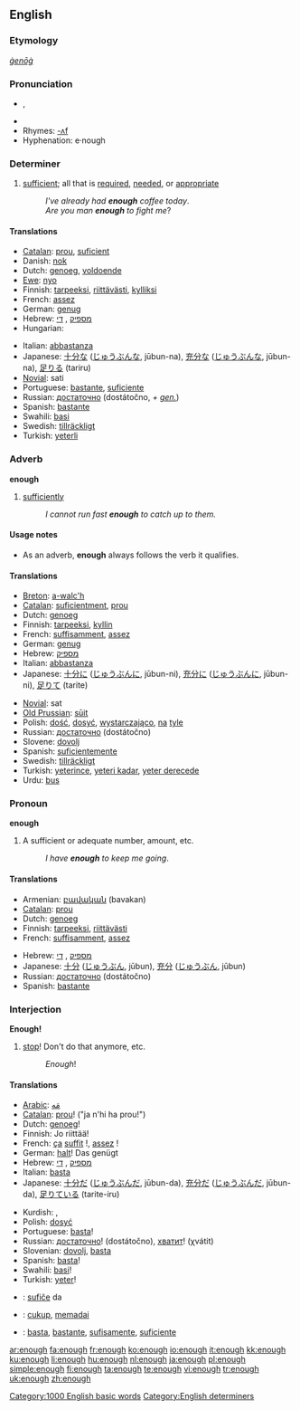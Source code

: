{{wikipedia|dab=enough (disambiguation)|enough}}
==English==

{{rank|nor|moment|however|228|enough|quite|brought|woman}}

===Etymology===
{{OE.}} ''[[ġenōġ]]''

===Pronunciation===
* {{IPA|/ɪ'nʌf/}}, {{SAMPA|/I"nVf/}}
* {{audio|en-us-enough.ogg|Audio (US)}}
* Rhymes: [[Rhymes:English:-ʌf|-ʌf]]
* Hyphenation: e·nough

===Determiner===
{{en-det}}

# [[sufficient]]; all that is [[required]], [[needed]], or [[appropriate]]
#: ''I've already had '''enough''' coffee today''.
#: ''Are you man '''enough''' to fight me''?

====Translations====
{{trans-top|sufficient}}
* [[Catalan]]: [[prou]], [[suficient]]
* Danish: [[nok]]
* Dutch: [[genoeg]], [[voldoende]]
* [[Ewe]]: [[nyo]]
* Finnish: [[tarpeeksi]], [[riittävästi]], [[kylliksi]]
* French: [[assez]]
* German: [[genug]]
* Hebrew: [[מספיק]] {{romanization of Hebrew|maspík}}, [[די]] {{romanization of Hebrew|dái}}
* Hungarian: {{t|hu|elég}}
{{trans-mid}}
* Italian: [[abbastanza]]
* Japanese: [[十分な]] ([[じゅうぶんな]], jūbun-na), [[充分な]] ([[じゅうぶんな]], jūbun-na), [[足りる]] (tariru)
* [[Novial]]: sati
* Portuguese: [[bastante]], [[suficiente]]
* Russian: [[достаточно]] (dostátočno, ''+ [[genitive case|gen.]]'')
* Spanish: [[bastante]]
* Swahili: [[basi]]
* Swedish: [[tillräckligt]]
* Turkish: [[yeterli]]
{{trans-bottom}}

===Adverb===
'''enough'''

# [[sufficiently]]
#: ''I cannot run fast '''enough''' to catch up to them.''

====Usage notes====
* As an adverb, '''enough''' always follows the verb it qualifies.

====Translations====
{{trans-top|sufficiently}}
* [[Breton]]: [[a-walc'h]]
* [[Catalan]]: [[suficientment]], [[prou]]
* Dutch: [[genoeg]]
* Finnish: [[tarpeeksi]], [[kyllin]]
* French: [[suffisamment]], [[assez]]
* German: [[genug]]
* Hebrew: [[מספיק]] {{romanization of Hebrew|maspík}}
* Italian: [[abbastanza]]
* Japanese: [[十分に]] ([[じゅうぶんに]], jūbun-ni), [[充分に]] ([[じゅうぶんに]], jūbun-ni), [[足りて]] (tarite)
{{trans-mid}}
* [[Novial]]: sat
* [[Old Prussian]]: [[sūit]]
* Polish: [[dość]], [[dosyć]], [[wystarczająco]], [[na]] [[tyle]]
* Russian: [[достаточно]] (dostátočno)
* Slovene: [[dovolj]]
* Spanish: [[suficientemente]]
* Swedish: [[tillräckligt]]
* Turkish: [[yeterince]], [[yeteri kadar]], [[yeter derecede]]
* Urdu: [[bus]]
{{trans-bottom}}

===Pronoun===
'''enough'''

# A sufficient or adequate number, amount, etc.
#: ''I have '''enough''' to keep me going''.

====Translations====
{{trans-top|a sufficient or adequate number, amount, etc}}
* Armenian: [[բավական]] (bavakan)
* [[Catalan]]: [[prou]]
* Dutch: [[genoeg]]
* Finnish: [[tarpeeksi]], [[riittävästi]]
* French: [[suffisamment]], [[assez]]
{{trans-mid}}
* Hebrew: [[מספיק]] {{romanization of Hebrew|maspík}}, [[די]] {{romanization of Hebrew|dái}}
* Japanese: [[十分]] ([[じゅうぶん]], jūbun), [[充分]] ([[じゅうぶん]], jūbun)
* Russian: [[достаточно]] (dostátočno)
* Spanish: [[bastante]]
{{trans-bottom}}

===Interjection===
'''Enough!'''

# [[stop]]! Don't do that anymore, etc.
#: ''Enough''!

====Translations====
{{trans-top|stop!}}
* [[Arabic]]: [[مَه]]
* [[Catalan]]: [[prou]]! ("ja n'hi ha prou!")
* Dutch: [[genoeg]]!
* Finnish: Jo riittää!
* French: [[ça]] [[suffit]] !, [[assez]] !
* German: [[halt]]! Das genügt<!-- not wikified coz not sure if is set phrase -->
* Hebrew: [[מספיק]] {{romanization of Hebrew|maspík}}, [[די]] {{romanization of Hebrew|dái}}
* Italian: [[basta]]
* Japanese: [[十分だ]] ([[じゅうぶんだ]], jūbun-da), [[充分だ]] ([[じゅうぶんだ]], jūbun-da), [[足りている]] (tarite-iru)
{{trans-mid}}
* Kurdish: {{KUchar|[[به‌س]]}}, {{KUchar|[[ته‌واو]]}}
* Polish: [[dosyć]]
* Portuguese: [[basta]]!
* Russian: [[достаточно]]! (dostátočno), [[хватать|хватит]]! (χvátit)
* Slovenian: [[dovolj]], [[basta]]
* Spanish: [[basta]]!
* Swahili: [[basi]]!
* Turkish: [[yeter]]!
{{trans-bottom}}

{{checktrans-top}}
* {{ttbc|Esperanto}}: [[sufiĉe]] da
* {{ttbc|Indonesian}}: [[cukup]], [[memadai]]
* {{ttbc|Spanish}}: [[basta]], [[bastante]], [[sufisamente]], [[suficiente]]
{{checktrans-bottom}}

[[Category:1000 English basic words]]
[[Category:English determiners]]

[[ar:enough]]
[[fa:enough]]
[[fr:enough]]
[[ko:enough]]
[[io:enough]]
[[it:enough]]
[[kk:enough]]
[[ku:enough]]
[[li:enough]]
[[hu:enough]]
[[nl:enough]]
[[ja:enough]]
[[pl:enough]]
[[simple:enough]]
[[fi:enough]]
[[ta:enough]]
[[te:enough]]
[[vi:enough]]
[[tr:enough]]
[[uk:enough]]
[[zh:enough]]